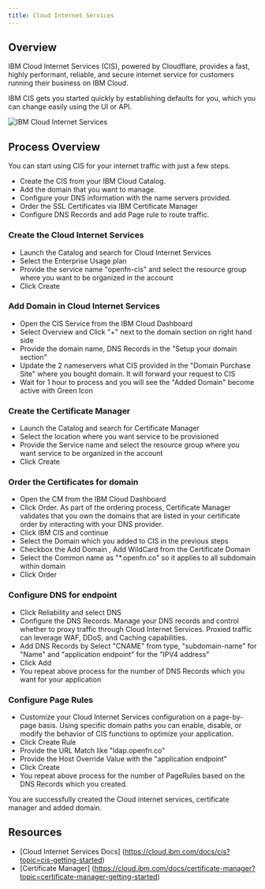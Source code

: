 ```yaml
---
title: Cloud Internet Services 
---
```



<PageDescription>

</PageDescription>

## Overview

IBM Cloud Internet Services (CIS), powered by Cloudflare, provides a fast, highly performant, reliable, and secure internet service for customers running their business on IBM Cloud.

IBM CIS gets you started quickly by establishing defaults for you, which you can change easily using the UI or API.

![IBM Cloud Internet Services](images/CIS.png)

## Process Overview

You can start using CIS for your internet traffic with just a few steps.

- Create the CIS from your IBM Cloud Catalog.
- Add the domain that you want to manage.
- Configure your DNS information with the name servers provided.
- Order the SSL Certificates via IBM Certificate Manager
- Configure DNS Records and add Page rule to route traffic.

### Create the Cloud Internet Services

- Launch the Catalog and search for Cloud Internet Services
- Select the Enterprise Usage plan
- Provide the service name "openfn-cis" and select the resource group where you want to be organized in the account
- Click Create

### Add Domain in Cloud Internet Services

- Open the CIS Service from the IBM Cloud Dashboard
- Select Overview and Click "+" next to the domain section on right hand side
- Provide the domain name, DNS Records in the "Setup your domain section"
- Update the 2 nameservers what CIS provided in the "Domain Purchase Site" where you bought domain. It will forward your request to CIS
- Wait for 1 hour to process and you will see the "Added Domain" become active with Green Icon

### Create the Certificate Manager

- Launch the Catalog and search for Certificate Manager
- Select the location where you want service to be provisioned
- Provide the Service name and select the resource group where you want service to be organized in the account
- Click Create

### Order the Certificates for domain

- Open the CM from the IBM Cloud Dashboard
- Click Order. As part of the ordering process, Certificate Manager validates that you own the domains that are listed in your certificate order by interacting with your DNS provider.
- Click IBM CIS and continue
- Select the Domain which you added to CIS in the previous steps
- Checkbox the Add Domain , Add WildCard from the Certificate Domain
- Select the Common name as "*.openfn.co" so it applies to all subdomain within domain
- Click Order

### Configure DNS for endpoint

- Click Reliability and select DNS
- Configure the DNS Records. Manage your DNS records and control whether to proxy traffic through Cloud Internet Services. Proxied traffic can leverage WAF, DDoS, and Caching capabilities.
- Add DNS Records by Select "CNAME" from type, "subdomain-name" for "Name" and "application endpoint" for the "IPV4 address"
- Click Add
- You repeat above process for the number of DNS Records which you want for your application

### Configure Page Rules 

- Customize your Cloud Internet Services configuration on a page-by-page basis. Using specific domain paths you can enable, disable, or modify the behavior of CIS functions to optimize your application.
- Click Create Rule
- Provide the URL Match like "ldap.openfn.co"
- Provide the Host Override Value with the "application endpoint" 
- Click Create
- You repeat above process for the number of PageRules based on the DNS Records which you created.

You are successfully created the Cloud internet services, certificate manager and added domain.

## Resources
- [Cloud Internet Services Docs] (https://cloud.ibm.com/docs/cis?topic=cis-getting-started)
- [Certificate Manager] (https://cloud.ibm.com/docs/certificate-manager?topic=certificate-manager-getting-started)

